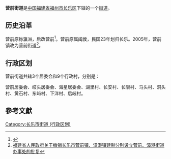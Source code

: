 {{中国乡级行政区
| 行政区全称 = 营前街道
| 景观照片文件名 = 
| 景观照片描述 = 
| 汉语拼音 = 
| 通用拼音 = 
| 注音符號 = 
| 其它标音类型1 = 
| 其它标音1 = 
| 其它标音类型2 = 
| 其它标音2 = 
| 其它语言类型1 = 
| 其它语言地名1 = 
| 其它语言类型2 = 
| 其它语言地名2 = 
| 上级行政区 = [[福建省|福建省]][[福州市|福州市]][[长乐区|长乐区]]
| 行政区类别 = [[街道|街道]]
| 行政区划代码 = 
| 地理坐标 = 
| 总面积 = 
| 户籍人口 = 
| 户籍人口年份 = 
| 常住人口 = 
| 常住人口年份 = 
| 人口密度 = 
| 行政区划 = 
| 官方网站 = 
| 政府驻地 = 
| 邮政编码 = 
| 毗邻行政区 = 
| 位置图文件名 = 
| 位置图描述 = 
}}
'''营前街道'''是[[中华人民共和国|中国]][[福建省|福建省]][[福州市|福州市]][[长乐区|长乐区]]下辖的一个[[街道|街道]]。

== 历史沿革 ==
营前原称瀛洲，后改营前<ref>{{cite book| last =长乐市地方志编纂委员会编| first =| authorlink =| coauthors =| title =长乐市志| publisher =福建人民出版社| date =2001-11| location =福州| pages =三、营前镇| url =http://www.fzdqw.com/ShowText.asp?ToBook=1106&index=175&| doi =| id =| isbn =7-211-03978-7| deadurl =yes| archiveurl =https://web.archive.org/web/20160304185345/http://www.fzdqw.com/ShowText.asp?ToBook=1106&index=175&| archivedate =2016年3月4日| df =}}</ref>。营前原属[[闽侯|闽侯]]，民国23年划归长乐。2005年，营前镇改为营前街道<ref>[http://www.fujian.gov.cn/zwgk/zxwj/szfwj/200806/t20080619_75859.htm 福建省人民政府关于撤销长乐市营前镇、漳港镇建制分别设立营前、漳港街道办事处的批复]{{dead link|date=2018年4月 |bot=InternetArchiveBot |fix-attempted=yes }}</ref>。

== 行政区划 ==

营前街道共辖3个居委会和9个行政村，分别是：

营前居委会、岐头居委会、海星居委会、湖里村、长安村、长限村、马头村、洞头村、黄石村、东屿村、下洋村、后岐村。

==參考文獻==
<div class="references-small">
<references></references>
</div>
{{长乐市行政区划}}
{{福建小作品}}
[[Category:长乐市街道_(行政区划)|Category:长乐市街道 (行政区划)]]